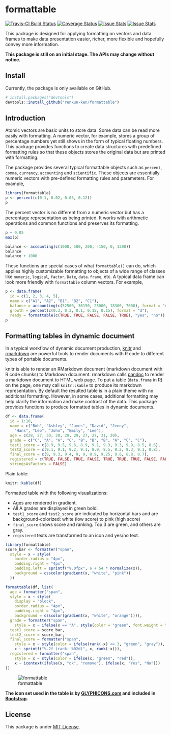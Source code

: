 # formattable

[![Travis-CI Build Status](https://travis-ci.org/renkun-ken/formattable.png?branch=master)](https://travis-ci.org/renkun-ken/formattable) [![Coverage Status](https://coveralls.io/repos/renkun-ken/formattable/badge.svg)](https://coveralls.io/r/renkun-ken/formattable) [![Issue Stats](http://issuestats.com/github/renkun-ken/formattable/badge/issue?style=flat)](http://issuestats.com/github/renkun-ken/formattable) [![Issue Stats](http://issuestats.com/github/renkun-ken/formattable/badge/pr?style=flat)](http://issuestats.com/github/renkun-ken/formattable)

This package is designed for applying formatting on vectors and data frames to make data presentation easier, richer, more flexible and hopefully convey more information.

**This package is still on an initial stage. The APIs may change without notice.**

## Install

Currently, the package is only available on GitHub.

```r
# install.packages("devtools")
devtools::install_github("renkun-ken/formattable")
```

## Introduction

Atomic vectors are basic units to store data. Some data can be read more easily with formatting. A numeric vector, for example, stores a group of percentage numbers yet still shows in the form of typical floating numbers. This package provides functions to create data structures with predefined formatting rules so that these objects stores the original data but are printed with formatting.

The package provides several typical formattable objects such as `percent`, `comma`, `currency`, `accounting` and `scientific`. These objects are essentially numeric vectors with pre-defined formatting rules and parameters. For example,

```r
library(formattable)
p <- percent(c(0.1, 0.02, 0.03, 0.12))
p
```

The percent vector is no different from a numeric vector but has a percentage representation as being
printed. It works with arithmetic operations and common functions and preserves its formatting.

```r
p + 0.05
max(p)
```

```r
balance <- accounting(c(1000, 500, 200, -150, 0, 1200))
balance
balance + 1000
```

These functions are special cases of what `formattable()` can do, which applies highly customizable formatting to objects of a wide range of classes like `numeric`, `logical`, `factor`, `Date`, `data.frame`, etc. A typical data frame can look more friendly with `formattable` column vectors. For example,

```r
p <- data.frame(
  id = c(1, 2, 3, 4, 5), 
  name = c("A1", "A2", "B1", "B2", "C1"),
  balance = accounting(c(52500, 36150, 25000, 18300, 7600), format = "d"),
  growth = percent(c(0.3, 0.3, 0.1, 0.15, 0.15), format = "d"),
  ready = formattable(c(TRUE, TRUE, FALSE, FALSE, TRUE), "yes", "no"))
p
```

## Formatting tables in dynamic document

In a typical workflow of dynamic document production, [knitr](https://github.com/yihui/knitr) and [rmarkdown](http://rmarkdown.rstudio.com/) are powerful tools to render documents with R code to different types of portable documents.

knitr is able to render an RMarkdown document (markdown document with R code chunks) to Markdown document. rmarkdown calls [pandoc](http://johnmacfarlane.net/pandoc) to render a markdown document to HTML web page. To put a table (`data.frame` in R) on the page, one may call `knitr::kable` to produce its markdown representation. By default the resulted table is in a plain theme with no additional formatting. However, in some cases, additional formatting may help clarify the information and make contrast of the data. This package provides functions to produce formatted tables in dynamic documents.

```r
df <- data.frame(
  id = 1:10,
  name = c("Bob", "Ashley", "James", "David", "Jenny", 
    "Hans", "Leo", "John", "Emily", "Lee"), 
  age = c(28, 27, 30, 28, 29, 29, 27, 27, 31, 30),
  grade = c("C", "A", "A", "C", "B", "B", "B", "A", "C", "C"),
  test1_score = c(8.9, 9.5, 9.6, 8.9, 9.1, 9.3, 9.3, 9.9, 8.5, 8.6),
  test2_score = c(9.1, 9.1, 9.2, 9.1, 8.9, 8.5, 9.2, 9.3, 9.1, 8.8),
  final_score = c(9, 9.3, 9.4, 9, 9, 8.9, 9.25, 9.6, 8.8, 8.7),
  registered = c(TRUE, FALSE, TRUE, FALSE, TRUE, TRUE, TRUE, FALSE, FALSE, FALSE),
  stringsAsFactors = FALSE)
```

Plain table:

```r
knitr::kable(df)
```

Formatted table with the following visualizations:

* Ages are rendered in gradient.
* All A grades are displayed in green bold.
* `test1_score` and `test2_score` are indicated by horizontal bars and are background-colorized: white (low score) to pink (high score)
* `final_score` shows score and ranking. Top 3 are green, and others are gray.
* `registered` texts are transformed to an icon and yes/no text.

```r
library(formattable)
score_bar <- formatter("span", 
  style = x ~ style(
    border.radius = "4px",
    padding.right = "4px",
    padding.left = sprintf("%.0fpx", 6 + 54 * normalize(x)),
    background = csscolor(gradient(x, "white", "pink"))
  ))

formattable(df, list(
  age = formatter("span", 
  style = x ~ style(
    display = "block", 
    border.radius = "4px",
    padding.right = "4px",
    background = csscolor(gradient(x, "white", "orange")))),
  grade = formatter("span",
    style = x ~ ifelse(x == "A", style(color = "green", font.weight = "bold"), NA)),
  test1_score = score_bar,
  test2_score = score_bar,
  final_score = formatter("span",
    style = x ~ style(color = ifelse(rank(-x) <= 3, "green", "gray")),
    x ~ sprintf("%.2f (rank: %02d)", x, rank(-x))),
  registered = formatter("span", 
    style = x ~ style(color = ifelse(x, "green", "red")),
    x ~ icontext(ifelse(x, "ok", "remove"), ifelse(x, "Yes", "No")))
))
```

![formattable](./formattable.png?raw=true)

**The icon set used in the table is by [GLYPHICONS.com](http://GLYPHICONS.com) and included in [Bootstrap](http://getbootstrap.com/components/#glyphicons).**

## License

This package is under [MIT License](http://opensource.org/licenses/MIT).
